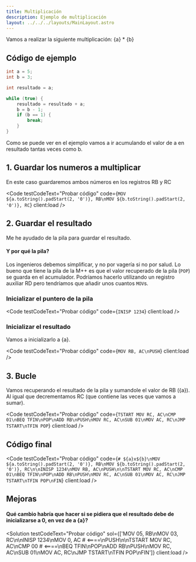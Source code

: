 ```yaml
---
title: Multiplicación
description: Ejemplo de multiplicación
layout: ../../../layouts/MainLayout.astro
---
```



Vamos a realizar la siguiente multiplicación: {a} * {b}

## Código de ejemplo

```java
int a = 5;
int b = 3;

int resultado = a;

while (true) {
    resultado = resultado + a;
    b = b - 1;
    if (b == 1) {
        break;
    }
}
```
Como se puede ver en el ejemplo vamos a ir acumulando el valor de a en resultado tantas veces como b.
## 1. Guardar los numeros a multiplicar

En este caso guardaremos ambos números en los registros RB y RC

<Code testCodeText="Probar código" code={`MOV ${a.toString().padStart(2, '0')}, RB\nMOV ${b.toString().padStart(2, '0')}, RC`} client:load />

## 2. Guardar el resultado

Me he ayudado de la pila para guardar el resultado.

#### Y por qué la pila?
Los ingenieros debemos simplificar, y no por vagería si no por salud. 
Lo bueno que tiene la pila de la M++ es que el valor recuperado de la pila (`POP`) se guarda en el acumulador.
Podríamos hacerlo utilizando un registro auxiliar RD pero tendríamos que añadir unos cuantos `MOV`s.
### Inicializar el puntero de la pila

<Code testCodeText="Probar código" code={`INISP 1234`} client:load />

### Inicializar el resultado

Vamos a inicializarlo a {a}.

<Code testCodeText="Probar código" code={`MOV RB, AC\nPUSH`} client:load />

## 3. Bucle

Vamos recuperando el resultado de la pila y sumandole el valor de RB ({a}). Al igual que decrementamos RC (que contiene las veces que vamos a sumar).

<Code testCodeText="Probar código" code={`TSTART MOV RC, AC\nCMP 01\nBEQ TFIN\nPOP\nADD RB\nPUSH\nMOV RC, AC\nSUB 01\nMOV AC, RC\nJMP TSTART\nTFIN POP`} client:load />

## Código final

<Code testCodeText="Probar código" code={`# ${a}x${b}\nMOV ${a.toString().padStart(2, '0')}, RB\nMOV ${b.toString().padStart(2, '0')}, RC\n\nINISP 1234\nMOV RB, AC\nPUSH\n\nTSTART MOV RC, AC\nCMP 01\nBEQ TFIN\nPOP\nADD RB\nPUSH\nMOV RC, AC\nSUB 01\nMOV AC, RC\nJMP TSTART\nTFIN POP\nFIN`} client:load />

## Mejoras

#### Qué cambio habría que hacer si se pidiera que el resultado debe de inicializarse a 0, en vez de a {a}?

<Solution testCodeText="Probar código" sol={['MOV 05, RB\nMOV 03, RC\n\nINISP 1234\nMOV 0, AC # <====\nPUSH\n\nTSTART MOV RC, AC\nCMP 00 # <====\nBEQ TFIN\nPOP\nADD RB\nPUSH\nMOV RC, AC\nSUB 01\nMOV AC, RC\nJMP TSTART\nTFIN POP\nFIN']} client:load />
